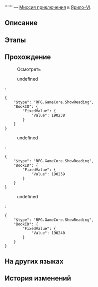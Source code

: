 {{Дополнить|Диалоги.}}
{{Миссия Инфобокс
|id              = 4040129
|Название        = 
|Изображение     = Миссия Освоения .png
|Тип             = Миссия приключения
|События         = 
|Глава           = 
|Условия         = Завершена [[Миссия Освоения]] ''[[Неисчезающие тени]]''
|Персонажи       = Первопроходец
|СтартЛокация    = Сточный проход
|Мир             = Ярило-VI
|Локации         = Сточный проход
|Предыдущая      = 
|Следующая       = 
|Награды         = 
}}
'''''' — [[Миссия приключения]] в [[Ярило-VI]].

==Описание==
{{Описание|<!--официальное описание из Перекрёстка судеб-->}}

==Этапы==


==Прохождение==
{{Дополнить}}


:{{Диалог|Изучение}} Осмотреть
:{{Диалог|Разговор}} undefined
:<pre>{
	"$type": "RPG.GameCore.ShowReading",
	"BookID": {
		"FixedValue": {
			"Value": 190238
		}
	}
}</pre>
:{{Диалог|Разговор}} undefined
:<pre>{
	"$type": "RPG.GameCore.ShowReading",
	"BookID": {
		"FixedValue": {
			"Value": 190239
		}
	}
}</pre>
:{{Диалог|Разговор}} undefined
:<pre>{
	"$type": "RPG.GameCore.ShowReading",
	"BookID": {
		"FixedValue": {
			"Value": 190240
		}
	}
}</pre>
{{Диалог Конец}}

==На других языках==
{{На других языках
|en   = 
|zhs  = 
|zht  = 
|ja   = 
|ko   = 
|es   = 
|fr   = 
|ru   = 
|th   = 
|vi   = 
|de   = 
|id   = 
|pt   = 
}}

==История изменений==
{{История изменений|2.7}}
